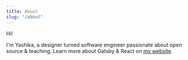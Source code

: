 ```yaml
---
title: About
slug: "/about"
---
```


Hi!

I'm Yashika, a designer turned software engineer passionate about open source & teaching. Learn more about Gatsby & React on [my website](https://www.lekoarts.de?utm_source=minimal-blog&utm_medium=Starter).
